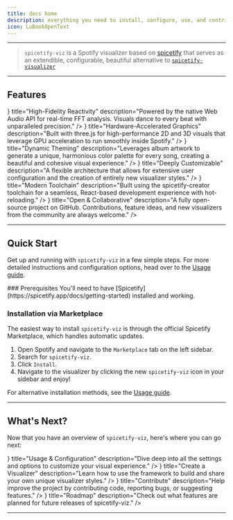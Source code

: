 ```yaml
---
title: docs home
description: everything you need to install, configure, use, and contribute to spicetify-viz
icon: LuBookOpenText
---
```


---

> `spicetify-viz` is a Spotify visualizer based on [spicetify](https://spicetify.app) that serves as an extendible, configurable, beautiful alternative to [`spicetify-visualizer`](https://github.com/Konsl/spicetify-visualizer)

---

## Features


<Cards>
  <Card
    icon={<Waves />}
    title="High-Fidelity Reactivity"
    description="Powered by the native Web Audio API for real-time FFT analysis. Visuals dance to every beat with unparalleled precision."
  />
  <Card
    icon={<Codepen />}
    title="Hardware-Accelerated Graphics"
    description="Built with three.js for high-performance 2D and 3D visuals that leverage GPU acceleration to run smoothly inside Spotify."
  />
  <Card
    icon={<Palette />}
    title="Dynamic Theming"
    description="Leverages album artwork to generate a unique, harmonious color palette for every song, creating a beautiful and cohesive visual experience."
  />
  <Card
    icon={<SlidersHorizontal />}
    title="Deeply Customizable"
    description="A flexible architecture that allows for extensive user configuration and the creation of entirely new visualizer styles."
  />
  <Card
    icon={<PackagePlus />}
    title="Modern Toolchain"
    description="Built using the spicetify-creator toolchain for a seamless, React-based development experience with hot-reloading."
  />
  <Card
    icon={<Github />}
    title="Open & Collaborative"
    description="A fully open-source project on GitHub. Contributions, feature ideas, and new visualizers from the community are always welcome."
  />
</Cards>

---

## Quick Start

Get up and running with `spicetify-viz` in a few simple steps. For more detailed instructions and configuration options, head over to the [Usage guide](./usage).

<Steps>
### Prerequisites
You'll need to have [Spicetify](https://spicetify.app/docs/getting-started) installed and working.

### Installation via Marketplace
The easiest way to install `spicetify-viz` is through the official Spicetify Marketplace, which handles automatic updates.

1.  Open Spotify and navigate to the `Marketplace` tab on the left sidebar.
2.  Search for `spicetify-viz`.
3.  Click `Install`.
4.  Navigate to the visualizer by clicking the new `spicetify-viz` icon in your sidebar and enjoy!
</Steps>

For alternative installation methods, see the [Usage guide](./usage).

---

## What's Next?

Now that you have an overview of `spicetify-viz`, here's where you can go next:

<Cards>
  <Card
    href="./usage"
    icon={<SlidersHorizontal />}
    title="Usage & Configuration"
    description="Dive deep into all the settings and options to customize your visual experience."
  />
  <Card
    href="./dev-notes/creating-visualizations"
    icon={<Codepen />}
    title="Create a Visualizer"
    description="Learn how to use the framework to build and share your own unique visualizer styles."
  />
  <Card
    href="./contributing"
    icon={<Github />}
    title="Contribute"
    description="Help improve the project by contributing code, reporting bugs, or suggesting features."
  />
  <Card
    href="./roadmap"
    icon={<PackagePlus />}
    title="Roadmap"
    description="Check out what features are planned for future releases of spicetify-viz."
  />
</Cards>

---